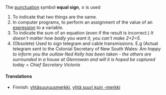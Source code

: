The [[punctuation]] symbol '''equal sign''', '''=''' is used

#To indicate that two things are the same. 
#In computer programs, to perform an assignment of the value of an [[expression]] to a variable.
#To indicate the sum of an equation (even if the result is incorrect.)  ''It doesn't matter how badly you want it, you can't make 2+2=5.''
#(Obsolete) Used to sign telegram and cable transmissions. E.g (Actual telegram sent to the Colonial Secretary of New South Wales: ''Am happy to inform you the outlaw Ned Kelly has been taken - the others are surrounded in a house at Glenrowan and will it is hoped be captured today = Chief Secretary Victoria'' 

====Translations====

*Finnish: [[yhtäsuuruusmerkki]], [[yhtä suuri kuin -merkki]]

{{Punctuation}}